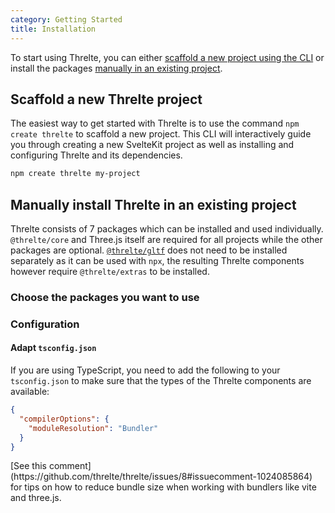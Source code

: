 ```yaml
---
category: Getting Started
title: Installation
---
```


To start using Threlte, you can either [scaffold a new project using the CLI](#scaffold-a-new-threlte-project) or install the packages [manually in an existing project](#manually-install-threlte-in-an-existing-project).

## Scaffold a new Threlte project

The easiest way to get started with Threlte is to use the command `npm create threlte` to scaffold a
new project. This CLI will interactively guide you through creating a new SvelteKit project as well
as installing and configuring Threlte and its dependencies.

```bash
npm create threlte my-project
```

## Manually install Threlte in an existing project

Threlte consists of 7 packages which can be installed and used individually. `@threlte/core` and Three.js
itself are required for all projects while the other packages are optional.
[`@threlte/gltf`](/docs/reference/gltf/getting-started) does not need to be installed separately as it
can be used with `npx`, the resulting Threlte components however require `@threlte/extras` to be installed.

### Choose the packages you want to use

<ManualInstallGuide client:load />

### Configuration

#### Adapt `tsconfig.json`

If you are using TypeScript, you need to add the following to your `tsconfig.json` to make sure that
the types of the Threlte components are available:

```json title=tsconfig.json {3}+
{
  "compilerOptions": {
    "moduleResolution": "Bundler"
  }
}
```

<Tip type="tip">
  [See this comment](https://github.com/threlte/threlte/issues/8#issuecomment-1024085864) for tips
  on how to reduce bundle size when working with bundlers like vite and three.js.
</Tip>
